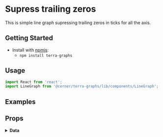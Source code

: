 
# Supress trailing zeros

This is simple line graph supressing trailing zeros in ticks for all the axis.

## Getting Started

- Install with [npmjs](https://www.npmjs.com):
  - `npm install terra-graphs`

## Usage

```jsx
import React from 'react';
import LineGraph from '@cerner/terra-graphs/lib/components/LineGraph';
```
## Examples
<LineGraph />

## Props
<PropsTable />

<details>
<summary style={{fontSize: 24 }}>
<b>Data</b>
</summary>

### Graph Config object
<GraphConfig />

### Data object
<DataObject />
</details>

